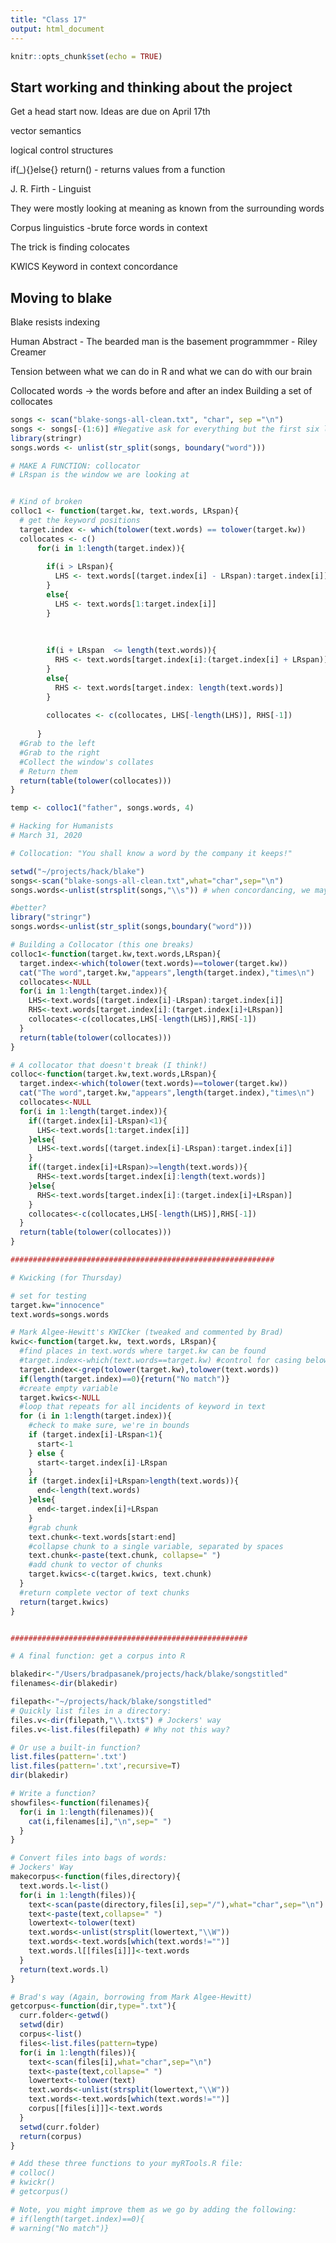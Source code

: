 ```yaml
---
title: "Class 17"
output: html_document
---
```


```r
knitr::opts_chunk$set(echo = TRUE)
```

## Start working and thinking about the project
Get a head start now. Ideas are due on April 17th

vector semantics

logical control structures

if(_){}else{}
return() - returns values from a function

J. R. Firth - Linguist

They were mostly looking at meaning as known from the surrounding words

Corpus linguistics
-brute force words in context

The trick is finding colocates

KWICS Keyword in context concordance

## Moving to blake

Blake resists indexing

Human Abstract - The bearded man is the basement programmmer - Riley Creamer

Tension between what we can do in R and what we can do with our brain


Collocated words -> the words before and after an index
Building a set of collocates

```r
songs <- scan("blake-songs-all-clean.txt", "char", sep ="\n")
songs <- songs[-(1:6)] #Negative ask for everything but the first six lines
library(stringr)
songs.words <- unlist(str_split(songs, boundary("word")))

# MAKE A FUNCTION: collocator
# LRspan is the window we are looking at


# Kind of broken
colloc1 <- function(target.kw, text.words, LRspan){
  # get the keyword positions
  target.index <- which(tolower(text.words) == tolower(target.kw))
  collocates <- c()
      for(i in 1:length(target.index)){
        
        if(i > LRspan){
          LHS <- text.words[(target.index[i] - LRspan):target.index[i]] # (target.index[i] - 1 for ending index causes a bug later.)
        }
        else{
          LHS <- text.words[1:target.index[i]]
        }
        
        
        
        if(i + LRspan  <= length(text.words)){
          RHS <- text.words[target.index[i]:(target.index[i] + LRspan)]
        }
        else{
          RHS <- text.words[target.index: length(text.words)]
        }
        
        collocates <- c(collocates, LHS[-length(LHS)], RHS[-1])
        
      }
  #Grab to the left
  #Grab to the right
  #Collect the window's collates
  # Return them
  return(table(tolower(collocates)))
}

temp <- colloc1("father", songs.words, 4)

```


```r
# Hacking for Humanists
# March 31, 2020

# Collocation: "You shall know a word by the company it keeps!"

setwd("~/projects/hack/blake")
songs<-scan("blake-songs-all-clean.txt",what="char",sep="\n")
songs.words<-unlist(strsplit(songs,"\\s")) # when concordancing, we may want to keep punctuation

#better?
library("stringr")
songs.words<-unlist(str_split(songs,boundary("word")))

# Building a Collocator (this one breaks)
colloc1<-function(target.kw,text.words,LRspan){
  target.index<-which(tolower(text.words)==tolower(target.kw))
  cat("The word",target.kw,"appears",length(target.index),"times\n")
  collocates<-NULL
  for(i in 1:length(target.index)){
    LHS<-text.words[(target.index[i]-LRspan):target.index[i]]
    RHS<-text.words[target.index[i]:(target.index[i]+LRspan)]
    collocates<-c(collocates,LHS[-length(LHS)],RHS[-1])
  }
  return(table(tolower(collocates)))
}

# A collocator that doesn't break (I think!)
colloc<-function(target.kw,text.words,LRspan){
  target.index<-which(tolower(text.words)==tolower(target.kw))
  cat("The word",target.kw,"appears",length(target.index),"times\n")
  collocates<-NULL
  for(i in 1:length(target.index)){
    if((target.index[i]-LRspan)<1){
      LHS<-text.words[1:target.index[i]]
    }else{
      LHS<-text.words[(target.index[i]-LRspan):target.index[i]]
    }
    if((target.index[i]+LRspan)>=length(text.words)){
      RHS<-text.words[target.index[i]:length(text.words)]
    }else{
      RHS<-text.words[target.index[i]:(target.index[i]+LRspan)]
    }
    collocates<-c(collocates,LHS[-length(LHS)],RHS[-1])
  }
  return(table(tolower(collocates)))
}

###########################################################

# Kwicking (for Thursday)

# set for testing
target.kw="innocence"
text.words=songs.words

# Mark Algee-Hewitt's KWICker (tweaked and commented by Brad)
kwic<-function(target.kw, text.words, LRspan){
  #find places in text.words where target.kw can be found
  #target.index<-which(text.words==target.kw) #control for casing below
  target.index<-grep(tolower(target.kw),tolower(text.words))
  if(length(target.index)==0){return("No match")}
  #create empty variable
  target.kwics<-NULL
  #loop that repeats for all incidents of keyword in text
  for (i in 1:length(target.index)){
    #check to make sure, we're in bounds
    if (target.index[i]-LRspan<1){
      start<-1
    } else {
      start<-target.index[i]-LRspan
    }
    if (target.index[i]+LRspan>length(text.words)){
      end<-length(text.words)
    }else{
      end<-target.index[i]+LRspan
    }
    #grab chunk
    text.chunk<-text.words[start:end]
    #collapse chunk to a single variable, separated by spaces
    text.chunk<-paste(text.chunk, collapse=" ")
    #add chunk to vector of chunks
    target.kwics<-c(target.kwics, text.chunk)
  }
  #return complete vector of text chunks
  return(target.kwics)
}


#####################################################

# A final function: get a corpus into R

blakedir<-"/Users/bradpasanek/projects/hack/blake/songstitled"
filenames<-dir(blakedir)

filepath<-"~/projects/hack/blake/songstitled"
# Quickly list files in a directory:
files.v<-dir(filepath,"\\.txt$") # Jockers' way
files.v<-list.files(filepath) # Why not this way?

# Or use a built-in function?
list.files(pattern='.txt')
list.files(pattern='.txt',recursive=T)
dir(blakedir)

# Write a function?
showfiles<-function(filenames){
  for(i in 1:length(filenames)){
    cat(i,filenames[i],"\n",sep=" ")
  }
}

# Convert files into bags of words:
# Jockers' Way
makecorpus<-function(files,directory){
  text.words.l<-list()
  for(i in 1:length(files)){
    text<-scan(paste(directory,files[i],sep="/"),what="char",sep="\n")
    text<-paste(text,collapse=" ")
    lowertext<-tolower(text)
    text.words<-unlist(strsplit(lowertext,"\\W"))
    text.words<-text.words[which(text.words!="")]
    text.words.l[[files[i]]]<-text.words
  }
  return(text.words.l)
}

# Brad's way (Again, borrowing from Mark Algee-Hewitt)
getcorpus<-function(dir,type=".txt"){
  curr.folder<-getwd()
  setwd(dir)
  corpus<-list()
  files<-list.files(pattern=type)
  for(i in 1:length(files)){
    text<-scan(files[i],what="char",sep="\n")
    text<-paste(text,collapse=" ")
    lowertext<-tolower(text)
    text.words<-unlist(strsplit(lowertext,"\\W"))
    text.words<-text.words[which(text.words!="")]
    corpus[[files[i]]]<-text.words
  }
  setwd(curr.folder)
  return(corpus)
}

# Add these three functions to your myRTools.R file:
# colloc()
# kwickr()
# getcorpus()

# Note, you might improve them as we go by adding the following:
# if(length(target.index)==0){
# warning("No match")}


```
